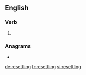 ==English==

===Verb===
{{head|en|present participle}}

# {{present participle of|resettle|lang=en|nocat=1}}

===Anagrams===
* {{l|en|letterings}}

[[de:resettling]]
[[fr:resettling]]
[[vi:resettling]]